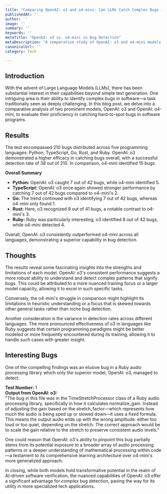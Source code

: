 ```yaml
---
title: "Comparing OpenAI: o3 and o4-mini: Can LLMs Catch Complex Bugs in Software?"
publishedAt: ''
author: ''
image: ''
summary: ''
keywords: ''
metaTitle: "OpenAI: o3 vs. o4-mini in Bug Detection"
metaDescription: "A comparative study of OpenAI: o3 and o4-mini models in detecting complex bugs across multiple programming languages."
canonicalUrl: ''
category: Tech

---
```


## Introduction

With the advent of Large Language Models (LLMs), there has been substantial interest in their capabilities beyond simple text generation. One intriguing area is their ability to identify complex bugs in software—a task traditionally seen as deeply challenging. In this blog post, we delve into a comparative analysis of two prominent models, OpenAI: o3 and OpenAI: o4-mini, to evaluate their proficiency in catching hard-to-spot bugs in software programs.

## Results

The test encompassed 210 bugs distributed across five programming languages: Python, TypeScript, Go, Rust, and Ruby. OpenAI: o3 demonstrated a higher efficacy in catching bugs overall, with a successful detection rate of 38 out of 210. In comparison, o4-mini identified 15 bugs.

**Overall Summary**

- **Python:** OpenAI: o3 caught 7 out of 42 bugs, while o4-mini identified 5.
- **TypeScript:** OpenAI: o3 once again showed stronger performance by catching 7 out of 42 bugs compared to o4-mini's 2.
- **Go:** The trend continued with o3 identifying 7 out of 42 bugs, whereas o4-mini only found 1.
- **Rust:** Here, o3 recognized 9 out of 41 bugs, a notable contrast to o4-mini's 3.
- **Ruby:** Ruby was particularly interesting; o3 identified 8 out of 42 bugs, while o4-mini detected 4.

Overall, OpenAI: o3 consistently outperformed o4-mini across all languages, demonstrating a superior capability in bug detection.

## Thoughts

The results reveal some fascinating insights into the strengths and limitations of each model. OpenAI: o3's consistent performance suggests a more robust ability to understand and detect complex patterns that signify bugs. This could be attributed to a more nuanced training focus or a larger model capacity, allowing it to excel in such specific tasks.

Conversely, the o4-mini's struggle in comparison might highlight its limitations in heuristic understanding or a focus that is skewed towards other general tasks rather than niche bug detection.

Another consideration is the variance in detection rates across different languages. The more pronounced effectiveness of o3 in languages like Ruby suggests that certain programming paradigms might be better modeled or more frequently encountered during its training, allowing it to handle such cases with greater insight.

## Interesting Bugs

One of the compelling findings was an elusive bug in a Ruby audio processing library which only the superior model, OpenAI: o3, managed to detect. 

**Test Number:** 1  
**Output from OpenAI: o3:**  
"The bug in this file was in the TimeStretchProcessor class of a Ruby audio processing library, specifically in how it calculates normalize_gain. Instead of adjusting the gain based on the stretch_factor—which represents how much the audio is being sped up or slowed down—it uses a fixed formula. This means the output audio ends up with the wrong amplitude: either too loud or too quiet, depending on the stretch. The correct approach would be to scale the gain relative to the stretch to preserve consistent audio levels."

One could reason that OpenAI: o3's ability to pinpoint this bug partially stems from its potential exposure to a broader array of audio processing patterns or a deeper understanding of mathematical processing within code—a testament to its comprehensive learning architecture over o4-mini's more generalized approach.

In closing, while both models hold transformative potential in the realm of AI-driven software verification, the nuanced capabilities of OpenAI: o3 offer a significant advantage for complex bug detection, paving the way for its utility in more specialized tech applications.